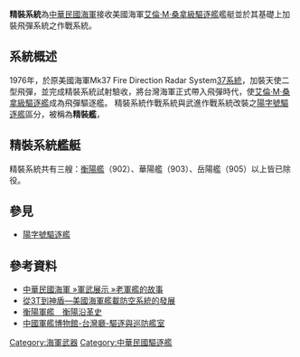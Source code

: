 '''精裝系統'''為[[中華民國海軍|中華民國海軍]]接收美國海軍[[艾倫·M·桑拿級驅逐艦|艾倫·M·桑拿級驅逐艦]]艦艇並於其基礎上加裝飛彈系統之作戰系統。

==系統概述==
1976年，於原美國海軍Mk37 Fire Direction Radar System[[37系統|37系統]]，加裝天使二型飛彈，並完成精裝系統試射驗收，將台灣海軍正式帶入飛彈時代，使[[艾倫·M·桑拿級驅逐艦|艾倫·M·桑拿級驅逐艦]]成為飛彈驅逐艦。
精裝系統作戰系統與武進作戰系統改裝之[[陽字號驅逐艦|陽字號驅逐艦]]區分，被稱為'''精裝艦'''，

==精裝系統艦艇==
精裝系統共有三艘：[[衡陽號驅逐艦|衡陽艦]]（902）、華陽艦（903）、岳陽艦（905）以上皆已除役。

== 參見 ==
* [[陽字號驅逐艦|陽字號驅逐艦]]

==參考資料==
*[https://web.archive.org/web/20150623093540/http://navy.mnd.gov.tw/Publish.aspx?cnid=868&p=47719&Level=2 中華民國海軍 »軍武展示 »老軍艦的故事 ]
*[https://web.archive.org/web/20110821072113/http://www.diic.com.tw/mag/mag262/262-58.htm 從3T到神盾—美國海軍艦載防空系統的發展]
*[http://nmda.teldap.tw/page_book01_08_ddg902.htm 衡陽軍艦　衡陽沿革史] {{Wayback|url=http://nmda.teldap.tw/page_book01_08_ddg902.htm |date=20110123220941 }}
*[https://web.archive.org/web/20131030175843/http://60.250.180.26/taiwan/4103.html 中國軍艦博物館-台灣廳-驅逐與巡防艦室]

[[Category:海軍武器|Category:海軍武器]]
[[Category:中華民國驅逐艦|Category:中華民國驅逐艦]]